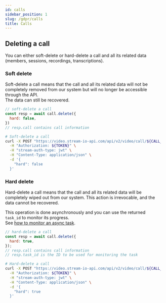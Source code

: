 ```yaml
---
id: calls
sidebar_position: 1
slug: /gdpr/calls
title: Calls
---
```




## Deleting a call

You can either soft-delete or hard-delete a call and all its related data (members, sessions, recordings, transcriptions).

### Soft delete

Soft-delete a call means that the call and all its related data will not be completely removed from our system but will no longer be accessible through the API.  
The data can still be recovered.


<Tabs groupId="examples">
<TabItem value="js" label="JavaScript">

```js
// soft-delete a call
const resp = await call.delete({
  hard: false,
})
// resp.call contains call information
```

</TabItem>
<TabItem value="curl" label="cURL">

```bash
# Soft-delete a call
curl -X POST "https://video.stream-io-api.com/api/v2/video/call/${CALL_TYPE}/${CALL_ID}/delete?api_key=${API_KEY}" \
  -H "Authorization: ${TOKEN}" \
  -H "stream-auth-type: jwt" \
  -H "Content-Type: application/json" \
  -d '{
    "hard": false
  }'
```
</TabItem>
</Tabs>


### Hard delete

Hard-delete a call means that the call and all its related data will be completely wiped out from our system.
This action is irrevocable, and the data cannot be recovered.

This operation is done asynchronously and you can use the returned `task_id` to monitor its progress.  
See [how to monitor an async task](/api/misc/async).

<Tabs groupId="examples">
<TabItem value="js" label="JavaScript">

```js
// hard-delete a call
const resp = await call.delete({
  hard: true,
});
// resp.call contains call information
// resp.task_id is the ID to be used for monitoring the task
```

</TabItem>
<TabItem value="curl" label="cURL">

```bash
# Hard-delete a call
curl -X POST "https://video.stream-io-api.com/api/v2/video/call/${CALL_TYPE}/${CALL_ID}/delete?api_key=${API_KEY}" \
  -H "Authorization: ${TOKEN}" \
  -H "stream-auth-type: jwt" \
  -H "Content-Type: application/json" \
  -d '{
    "hard": true
  }'
```

</TabItem>
</Tabs>
